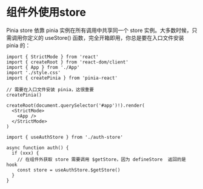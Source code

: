 
# 组件外使用store

Pinia store 依靠 pinia 实例在所有调用中共享同一个 store 实例。大多数时候，只需调用你定义的 useStore() 函数，完全开箱即用，你总是要在入口文件安装 pinia 的：


<Tab label="JSX">

```tsx title="src/index.jsx"
import { StrictMode } from 'react'
import { createRoot } from 'react-dom/client'
import { App } from './App'
import './style.css'
import { createPinia } from 'pinia-react'

// 需要在入口文件安装 pinia，这很重要
createPinia()

createRoot(document.querySelector('#app')!).render(
  <StrictMode>
    <App />
  </StrictMode>
)

```
</Tab>

<Tab label="JSX">

```tsx title="src/auth.js"
import { useAuthStore } from './auth-store'

async function auth() {
  if (xxx) {
    // 在组件外获取 store 需要调用 $getStore，因为 defineStore  返回的是 hook
    const store = useAuthStore.$getStore()
  }
}

```
</Tab>



